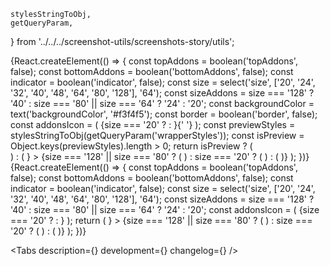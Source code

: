 
    stylesStringToObj,
    getQueryParam,
} from '../../../screenshot-utils/screenshots-story/utils';

<Meta title='Components/IconView' id='IconView' />

<!-- Canvas -->

<Story name='SuperEllipse'>
    {React.createElement(() => {
        const topAddons = boolean('topAddons', false);
        const bottomAddons = boolean('bottomAddons', false);
        const indicator = boolean('indicator', false);
        const size = select('size', ['20', '24', '32', '40', '48', '64', '80', '128'], '64');
        const sizeAddons = size === '128' ? '40' : size === '80' || size === '64' ? '24' : '20';
        const backgroundColor = text('backgroundColor', '#f3f4f5');
        const border = boolean('border', false);
        const addonsIcon = (
            <Circle size={sizeAddons}>
                {size === '20' ? <DiamondsSIcon /> : <DiamondsMIcon />}{' '}
            </Circle>
        );
        const previewStyles = stylesStringToObj(getQueryParam('wrapperStyles'));
        const isPreview = Object.keys(previewStyles).length > 0;
        return isPreview ? (
            <div style={previewStyles}>
                <ModeChecker />
                <SuperEllipse size={size} backgroundColor={backgroundColor} border={border}>
                    <DiamondsXxlIcon />
                </SuperEllipse>
            </div>
        ) : (
            <SuperEllipse
                size={size}
                backgroundColor={backgroundColor}
                border={border}
                imageUrl={text('imageUrl', '')}
                topAddons={topAddons && addonsIcon}
                bottomAddons={bottomAddons && addonsIcon}
                indicator={indicator && <Badge view='count' />}
            >
                {size === '128' || size === '80' ? (
                    <DiamondsXxlIcon />
                ) : size === '20' ? (
                    <DiamondsSIcon />
                ) : (
                    <DiamondsMIcon />
                )}
            </SuperEllipse>
        );
    })}
</Story>

<Story name='Circle'>
    {React.createElement(() => {
        const topAddons = boolean('topAddons', false);
        const bottomAddons = boolean('bottomAddons', false);
        const indicator = boolean('indicator', false);
        const size = select('size', ['20', '24', '32', '40', '48', '64', '80', '128'], '64');
        const sizeAddons = size === '128' ? '40' : size === '80' || size === '64' ? '24' : '20';
        const addonsIcon = (
            <Circle size={sizeAddons}>
                {size === '20' ? <DiamondsSIcon /> : <DiamondsMIcon />}
            </Circle>
        );
        return (
            <Circle
                size={size}
                backgroundColor={text('backgroundColor', '#f3f4f5')}
                border={boolean('border', false)}
                imageUrl={text('imageUrl', '')}
                topAddons={topAddons && addonsIcon}
                bottomAddons={bottomAddons && addonsIcon}
                indicator={indicator && <Badge view='count' />}
            >
                {size === '128' || size === '80' ? (
                    <DiamondsXxlIcon />
                ) : size === '20' ? (
                    <DiamondsSIcon />
                ) : (
                    <DiamondsMIcon />
                )}
            </Circle>
        );
    })}
</Story>

<!-- Docs -->

<ComponentHeader
    name='IconView'
    version={version}
    package='@alfalab/core-components/icon-view'
    design='https://www.figma.com/file/cdNnkh2QdxuvYLrBm4cubM/Web-%3A%3A-Core-Default-Components?node-id=4397%3A31293'
/>

<Tabs description={<Description />} development={<Development />} changelog={<Changelog />} />
